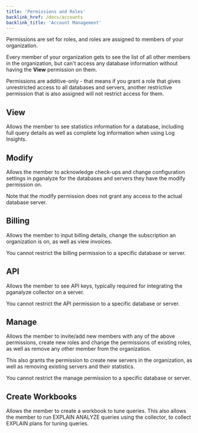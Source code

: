 ```yaml
---
title: 'Permissions and Roles'
backlink_href: /docs/accounts
backlink_title: 'Account Management'
---
```


Permissions are set for roles, and roles are assigned to members of your organization.

Every member of your organization gets to see the list of all other members in the organization,
but can't access any database information without having the **View** permission on them.

Permissions are additive-only - that means if you grant a role that gives
unrestricted access to all databases and servers, another restrictive permission
that is also assigned will not restrict access for them.

## View

Allows the member to see statistics information for a database, including full
query details as well as complete log information when using Log Insights.

## Modify

Allows the member to acknowledge check-ups and change configuration settings in pganalyze
for the databases and servers they have the modify permission on.

Note that the modify permission does not grant any access to the actual database server.

## Billing

Allows the member to input billing details, change the subscription an organization
is on, as well as view invoices.

You cannot restrict the billing permission to a specific database or server.

## API

Allows the member to see API keys, typically required for integrating the pganalyze collector on a server.

You cannot restrict the API permission to a specific database or server.

## Manage

Allows the member to invite/add new members with any of the above permissions,
create new roles and change the permissions of existing roles, as well
as remove any other member from the organization.

This also grants the permission to create new servers in the organization, as well
as removing existing servers and their statistics.

You cannot restrict the manage permission to a specific database or server.

## Create Workbooks

Allows the member to create a workbook to tune queries. This also allows the
member to run EXPLAIN ANALYZE queries using the collector, to collect EXPLAIN
plans for tuning queries.
